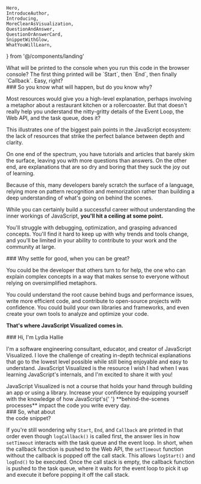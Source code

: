 	Hero,
	IntroduceAuthor,
	Introducing,
	MoreClearAsVisualization,
	QuestionAndAnswer,
	QuestionOrAnswerCard,
	SnippetWithGlow,
	WhatYouWillLearn,
} from '@/components/landing'


<Hero />

<SnippetWithGlow className="mt-28" />

<CurvedLineIntersection className="left-[calc((50%-8px)/2)] right-[calc(50%)]" />

<div className="grid gap-4 lg:grid-cols-2">
	<QuestionOrAnswerCard type="q">
		What will be printed to the console when you run this code in the browser
		console?
	</QuestionOrAnswerCard>
	<QuestionOrAnswerCard type="a">
		The first thing printed will be `Start`, then `End`, then finally
		`Callback`. Easy, right?
	</QuestionOrAnswerCard>
</div>

<CurvedLineIntersection className="left-36 right-[calc((50%-8px)/2)]" />

<QuestionAndAnswer>
### So you know what will happen, but do you know <span className="font-bold text-transparent bg-clip-text bg-gradient-orange-to-pink">why?</span>

Most resources would give you a high-level explanation, perhaps involving a
metaphor about a restaurant kitchen or a rollercoaster. But that doesn't really
help you understand the nitty-gritty details of the Event Loop, the Web API, and
the task queue, does it?

This illustrates one of the biggest pain points in the JavaScript ecosystem: the
lack of resources that strike the perfect balance between depth and clarity.

On one end of the spectrum, you have tutorials and articles that barely skim the
surface, leaving you with more questions than answers. On the other end, are
explanations that are so dry and boring that they suck the joy out of learning.

Because of this, many developers barely scratch the surface of a language,
relying more on pattern recognition and memorization rather than building a deep
understanding of what's going on behind the scenes.

While you can certainly build a successful career without understanding the
inner workings of JavaScript, **you'll hit a ceiling at some point.**

You'll struggle with debugging, optimization, and grasping advanced concepts.
You'll find it hard to keep up with why trends and tools change, and you'll be
limited in your ability to contribute to your work and the community at large.

</QuestionAndAnswer>

<QuestionAndAnswer className="mt-4">
### Why settle for good, when you can be <span className="font-bold text-transparent bg-clip-text bg-gradient-green-to-blue">great?</span>

You could be the developer that others turn to for help, the one who can explain
complex concepts in a way that makes sense to everyone without relying on
oversimplified metaphors.

You could understand the root cause behind bugs and performance issues, write
more efficient code, and contribute to open-source projects with confidence. You
could build your own libraries and frameworks, and even create your own tools to
analyze and optimize your code.

**That's where JavaScript Visualized comes in.**

</QuestionAndAnswer>

<Introducing className="mt-28" />

<IntroduceAuthor className="mt-24">
### Hi, I'm Lydia Hallie

I'm a software engineering consultant, educator, and creator of JavaScript
Visualized. I love the challenge of creating in-depth technical explanations
that go to the lowest level possible while still being enjoyable and easy to
understand. JavaScript Visualized is the resource I wish I had when I was
learning JavaScript's internals, and I'm excited to share it with you!

</IntroduceAuthor>

<WhatYouWillLearn className="mt-20" />

<div className="mx-auto mt-48 max-w-2xl text-balance text-center">
	JavaScript Visualized is not a course that holds your hand through building an
	app or using a library. Increase your confidence by equipping yourself with
	the knowledge of how JavaScript's{' '}
	<span className="whitespace-nowrap">**behind-the-scenes processes**</span>
	impact the code you write every day.
</div>

<PrimaryNewsletterCta className="mt-64" />

<QuestionAndAnswer className='mt-6'>
### So, what about<br />the <span className="font-bold text-transparent bg-clip-text bg-gradient-green-to-blue">code snippet?</span>

If you're still wondering why `Start`, `End`, and `Callback` are printed in that
order even though `logCallback()` is called first, the answer lies in how
`setTimeout` interacts with the task queue and the event loop. In short, when
the callback function is pushed to the Web API, the `setTimeout` function
without the callback is popped off the call stack. This allows `logStart()` and
`logEnd()` to be executed. Once the call stack is empty, the callback function
is pushed to the task queue, where it waits for the event loop to pick it up and
execute it before popping it off the call stack.

</QuestionAndAnswer>

<CurvedLineIntersection
	className="left-1/4 right-1/4"
	startColor="hsla(343, 100%, 67%, 0.5)"
	endColor="hsla(204, 10%, 39%, 0.5)"
/>

<MoreClearAsVisualization className="pt-6" />
